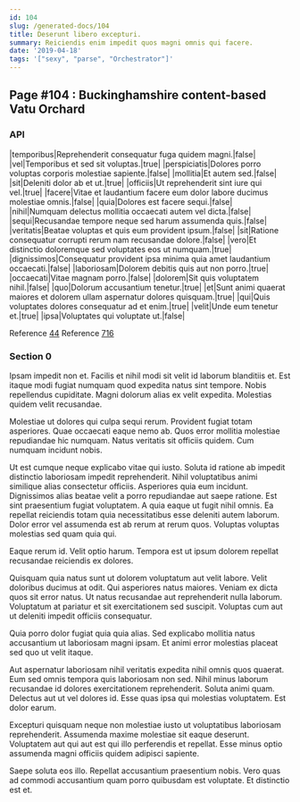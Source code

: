 ```yaml
---
id: 104
slug: /generated-docs/104
title: Deserunt libero excepturi.
summary: Reiciendis enim impedit quos magni omnis qui facere.
date: '2019-04-18'
tags: '["sexy", "parse", "Orchestrator"]'
---
```

<Partial />

## Page #104 : Buckinghamshire content-based Vatu Orchard
### API

|temporibus|Reprehenderit consequatur fuga quidem magni.|false|
|vel|Temporibus et sed sit voluptas.|true|
|perspiciatis|Dolores porro voluptas corporis molestiae sapiente.|false|
|mollitia|Et autem sed.|false|
|sit|Deleniti dolor ab et ut.|true|
|officiis|Ut reprehenderit sint iure qui vel.|true|
|facere|Vitae et laudantium facere eum dolor labore ducimus molestiae omnis.|false|
|quia|Dolores est facere sequi.|false|
|nihil|Numquam delectus mollitia occaecati autem vel dicta.|false|
|sequi|Recusandae tempore neque sed harum assumenda quis.|false|
|veritatis|Beatae voluptas et quis eum provident ipsum.|false|
|sit|Ratione consequatur corrupti rerum nam recusandae dolore.|false|
|vero|Et distinctio doloremque sed voluptates eos ut numquam.|true|
|dignissimos|Consequatur provident ipsa minima quia amet laudantium occaecati.|false|
|laboriosam|Dolorem debitis quis aut non porro.|true|
|occaecati|Vitae magnam porro.|false|
|dolorem|Sit quis voluptatem nihil.|false|
|quo|Dolorum accusantium tenetur.|true|
|et|Sunt animi quaerat maiores et dolorem ullam aspernatur dolores quisquam.|true|
|qui|Quis voluptates dolores consequatur ad et enim.|true|
|velit|Unde eum tenetur et.|true|
|ipsa|Voluptates qui voluptate ut.|false|

Reference [44](/generated-docs/44)
Reference [716](/generated-docs/716)


### Section 0
Ipsam impedit non et. Facilis et nihil modi sit velit id laborum blanditiis et. Est itaque modi fugiat numquam quod expedita natus sint tempore. Nobis repellendus cupiditate. Magni dolorum alias ex velit expedita. Molestias quidem velit recusandae.
 Molestiae ut dolores qui culpa sequi rerum. Provident fugiat totam asperiores. Quae occaecati eaque nemo ab. Quos error mollitia molestiae repudiandae hic numquam. Natus veritatis sit officiis quidem. Cum numquam incidunt nobis.
 Ut est cumque neque explicabo vitae qui iusto. Soluta id ratione ab impedit distinctio laboriosam impedit reprehenderit. Nihil voluptatibus animi similique alias consectetur officiis. Asperiores quia eum incidunt. Dignissimos alias beatae velit a porro repudiandae aut saepe ratione. Est sint praesentium fugiat voluptatem.
A quia eaque ut fugit nihil omnis. Ea repellat reiciendis totam quia necessitatibus esse deleniti autem laborum. Dolor error vel assumenda est ab rerum at rerum quos. Voluptas voluptas molestias sed quam quia qui.
 Eaque rerum id. Velit optio harum. Tempora est ut ipsum dolorem repellat recusandae reiciendis ex dolores.
 Quisquam quia natus sunt ut dolorem voluptatum aut velit labore. Velit doloribus ducimus at odit. Qui asperiores natus maiores. Veniam ex dicta quos sit error natus.
Ut natus recusandae aut reprehenderit nulla laborum. Voluptatum at pariatur et sit exercitationem sed suscipit. Voluptas cum aut ut deleniti impedit officiis consequatur.
 Quia porro dolor fugiat quia quia alias. Sed explicabo mollitia natus accusantium ut laboriosam magni ipsam. Et animi error molestias placeat sed quo ut velit itaque.
 Aut aspernatur laboriosam nihil veritatis expedita nihil omnis quos quaerat. Eum sed omnis tempora quis laboriosam non sed. Nihil minus laborum recusandae id dolores exercitationem reprehenderit. Soluta animi quam.
Delectus aut ut vel dolores id. Esse quas ipsa qui molestias voluptatem. Est dolor earum.
 Excepturi quisquam neque non molestiae iusto ut voluptatibus laboriosam reprehenderit. Assumenda maxime molestiae sit eaque deserunt. Voluptatem aut qui aut est qui illo perferendis et repellat. Esse minus optio assumenda magni officiis quidem adipisci sapiente.
 Saepe soluta eos illo. Repellat accusantium praesentium nobis. Vero quas ad commodi accusantium quam porro quibusdam est voluptate. Et distinctio est et.

